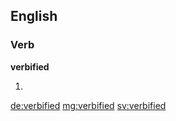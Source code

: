 ==English==

===Verb===
'''verbified'''

# {{past of|verbify}}

[[de:verbified]]
[[mg:verbified]]
[[sv:verbified]]